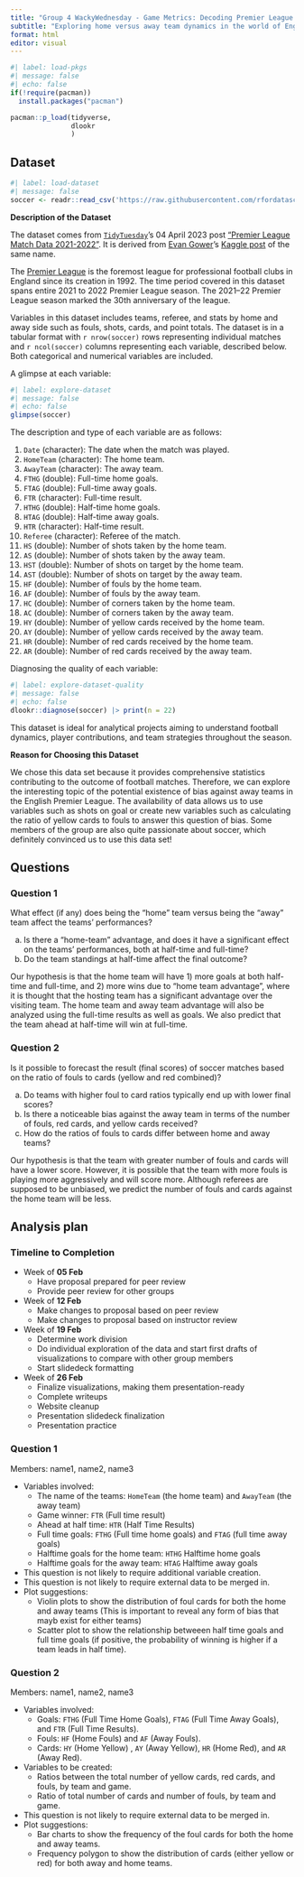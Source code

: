 ```yaml
---
title: "Group 4 WackyWednesday - Game Metrics: Decoding Premier League Outcomes Through Visual Analysis and Data Exploration"
subtitle: "Exploring home versus away team dynamics in the world of English football"
format: html
editor: visual
---
```


```r
#| label: load-pkgs
#| message: false
#| echo: false
if(!require(pacman))
  install.packages("pacman")

pacman::p_load(tidyverse,
               dlookr
               )
```

## Dataset

```r
#| label: load-dataset
#| message: false
soccer <- readr::read_csv('https://raw.githubusercontent.com/rfordatascience/tidytuesday/master/data/2023/2023-04-04/soccer21-22.csv')
```

**Description of the Dataset**

The dataset comes from [`TidyTuesday`](https://github.com/rfordatascience/tidytuesday)'s 04 April 2023 post ["Premier League Match Data 2021-2022"](https://github.com/rfordatascience/tidytuesday/tree/master/data/2023/2023-04-04). It is derived from [Evan Gower](https://github.com/evangower)'s [Kaggle post](https://www.kaggle.com/datasets/evangower/premier-league-match-data) of the same name.

The [Premier League](https://www.premierleague.com/) is the foremost league for professional football clubs in England since its creation in 1992. The time period covered in this dataset spans entire 2021 to 2022 Premier League season. The 2021–22 Premier League season marked the 30th anniversary of the league.

Variables in this dataset includes teams, referee, and stats by home and away side such as fouls, shots, cards, and point totals. The dataset is in a tabular format with `r nrow(soccer)` rows representing individual matches and `r ncol(soccer)` columns representing each variable, described below. Both categorical and numerical variables are included.

A glimpse at each variable:

```r
#| label: explore-dataset
#| message: false
#| echo: false
glimpse(soccer)
```

The description and type of each variable are as follows:

1.  `Date` (character): The date when the match was played.
2.  `HomeTeam` (character): The home team.
3.  `AwayTeam` (character): The away team.
4.  `FTHG` (double): Full-time home goals.
5.  `FTAG` (double): Full-time away goals.
6.  `FTR` (character): Full-time result.
7.  `HTHG` (double): Half-time home goals.
8.  `HTAG` (double): Half-time away goals.
9.  `HTR` (character): Half-time result.
10. `Referee` (character): Referee of the match.
11. `HS` (double): Number of shots taken by the home team.
12. `AS` (double): Number of shots taken by the away team.
13. `HST` (double): Number of shots on target by the home team.
14. `AST` (double): Number of shots on target by the away team.
15. `HF` (double): Number of fouls by the home team.
16. `AF` (double): Number of fouls by the away team.
17. `HC` (double): Number of corners taken by the home team.
18. `AC` (double): Number of corners taken by the away team.
19. `HY` (double): Number of yellow cards received by the home team.
20. `AY` (double): Number of yellow cards received by the away team.
21. `HR` (double): Number of red cards received by the home team.
22. `AR` (double): Number of red cards received by the away team.

Diagnosing the quality of each variable:

```r
#| label: explore-dataset-quality
#| message: false
#| echo: false
dlookr::diagnose(soccer) |> print(n = 22)
```

This dataset is ideal for analytical projects aiming to understand football dynamics, player contributions, and team strategies throughout the season.

**Reason for Choosing this Dataset**

We chose this data set because it provides comprehensive statistics contributing to the outcome of football matches. Therefore, we can explore the interesting topic of the potential existence of bias against away teams in the English Premier League. The availability of data allows us to use variables such as shots on goal or create new variables such as calculating the ratio of yellow cards to fouls to answer this question of bias. Some members of the group are also quite passionate about soccer, which definitely convinced us to use this data set!

## Questions

### Question 1

What effect (if any) does being the "home" team versus being the "away" team affect the teams' performances?

a.  Is there a "home-team" advantage, and does it have a significant effect on the teams' performances, both at half-time and full-time?
b.  Do the team standings at half-time affect the final outcome?

Our hypothesis is that the home team will have 1) more goals at both half-time and full-time, and 2) more wins due to "home team advantage", where it is thought that the hosting team has a significant advantage over the visiting team. The home team and away team advantage will also be analyzed using the full-time results as well as goals. We also predict that the team ahead at half-time will win at full-time.

### Question 2

Is it possible to forecast the result (final scores) of soccer matches based on the ratio of fouls to cards (yellow and red combined)?

a.  Do teams with higher foul to card ratios typically end up with lower final scores?
b.  Is there a noticeable bias against the away team in terms of the number of fouls, red cards, and yellow cards received?
c.  How do the ratios of fouls to cards differ between home and away teams?

Our hypothesis is that the team with greater number of fouls and cards will have a lower score. However, it is possible that the team with more fouls is playing more aggressively and will score more. Although referees are supposed to be unbiased, we predict the number of fouls and cards against the home team will be less.

## Analysis plan

### Timeline to Completion

-   Week of **05 Feb**
    -   Have proposal prepared for peer review
    -   Provide peer review for other groups
-   Week of **12 Feb**
    -   Make changes to proposal based on peer review
    -   Make changes to proposal based on instructor review
-   Week of **19 Feb**
    -   Determine work division
    -   Do individual exploration of the data and start first drafts of visualizations to compare with other group members
    -   Start slidedeck formatting
-   Week of **26 Feb**
    -   Finalize visualizations, making them presentation-ready
    -   Complete writeups
    -   Website cleanup
    -   Presentation slidedeck finalization
    -   Presentation practice

### Question 1

Members: name1, name2, name3

-   Variables involved:
    -   The name of the teams: `HomeTeam` (the home team) and `AwayTeam` (the away team)
    -   Game winner: `FTR` (Full time result)
    -   Ahead at half time: `HTR` (Half Time Results)
    -   Full time goals: `FTHG` (Full time home goals) and `FTAG` (full time away goals)
    -   Halftime goals for the home team: `HTHG` Halftime home goals
    -   Halftime goals for the away team: `HTAG` Halftime away goals
-   This question is not likely to require additional variable creation.
-   This question is not likely to require external data to be merged in.
- Plot suggestions:
    - Violin plots to show the distribution of foul cards for both the home and away teams (This is important to reveal any form of bias that mayb exist for either teams)
    - Scatter plot to show the relationship betweeen half time goals and full time goals (if positive, the probability of winning is higher if a team leads in half time).

### Question 2

Members: name1, name2, name3

-   Variables involved:
    -   Goals: `FTHG` (Full Time Home Goals), `FTAG` (Full Time Away Goals), and `FTR` (Full Time Results).
    -   Fouls: `HF` (Home Fouls) and `AF` (Away Fouls).
    -   Cards: `HY` (Home Yellow) , `AY` (Away Yellow), `HR` (Home Red), and `AR` (Away Red).
-   Variables to be created:
    -   Ratios between the total number of yellow cards, red cards, and fouls, by team and game.
    -   Ratio of total number of cards and number of fouls, by team and game.
-   This question is not likely to require external data to be merged in.
-   Plot suggestions:
    - Bar charts to show the frequency of the foul cards for both the home and away teams.
    - Frequency polygon to show the distribution of cards (either yellow or red) for both away and home teams.
    